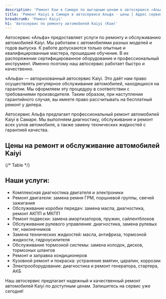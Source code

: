 ```yaml
---
description: 'Ремонт Каи в Самаре по выгодным ценам в автосервисе «Альфа». Приглашаем всех владельцев Kaiyi на техническое обслуживание!'
title: 'Ремонт Kaiyi в Самаре в автосервисе Альфа - цены | Адрес сервиса Каи'
breadcrumb: 'Ремонт Kaiyi'
h1: 'Автосервис по ремонту автомобилей Kaiyi (Каи)'
---
```


<p>
	 Автосервис «Альфа» предоставляет услуги по ремонту и обслуживанию автомобилей Kaiyi. Мы работаем с автомобилями разных моделей и годов выпуска. К работе допускаются только опытные и квалифицированные мастера, прошедшие обучение. В их распоряжении сертифицированное оборудование и профессиональный инструмент. Именно поэтому наш автосервис работает быстро и качественно.
</p>
<p>
	 «Альфа» — авторизованный автосервис Kaiyi. Это даёт нам право осуществлять регулярное обслуживание автомобилей, находящихся на гарантии. Мы оформляем эту процедуру в соответствии с требованиями производителя. Таким образом, при наступлении гарантийного случая, вы имеете право рассчитывать на бесплатный ремонт у дилера.
</p>

Автосервис Альфа предлагает профессиональный ремонт автомобилей Kaiyi в Самаре. Мы выполняем диагностику, обслуживание и ремонт всех узлов автомобиля, а также замену технических жидкостей с гарантией качества.

<h2>Цены на ремонт и обслуживание автомобилей Kaiyi</h2>

{/* Table */}

<h2>Наши услуги:</h2>

+ Комплексная диагностика двигателя и электроники
+ Ремонт двигателя: замена ремня ГРМ, поршневой группы, свечей зажигания
+ Обслуживание коробки передач: замена масла, диагностика, ремонт АКПП и МКПП
+ Ремонт подвески: замена амортизаторов, пружин, сайлентблоков
+ Обслуживание рулевого управления: диагностика, замена рулевых тяг, наконечников
+ Замена технических жидкостей: масла, антифриза, тормозной жидкости, гидроусилителя
+ Обслуживание тормозной системы: замена колодок, дисков, тормозных шлангов
+ Ремонт и заправка кондиционеров
+ Кузовной ремонт и покраска: устранение вмятин, царапин, коррозии
+ Электрооборудование: диагностика и ремонт генератора, стартера, АКБ

Наш автосервис предлагает надежный и качественный ремонт автомобилей Kaiyi по доступным ценам. Запишитесь на сервис уже сегодня!

